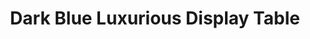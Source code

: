---
title: "Dark Blue Luxurious Display Table"
meta_title: "Dark Blue Luxurious Display Table craft"
description: "Craft de Dark Blue Luxurious Display Table"
rank: "s"
draft: false
name: "Dark Blue Luxurious Display Table"
recipe_img: "https://wiki.pokexgames.com/images/2/2a/Luxurious_Dark_Blue_Balcony.png"
level: 110
craft_time: 18000
result: 1
value_npc: 1
ingredients:
  - name: "Drawing Clipboard"
    quantity: 60
    item_img: "https://wiki.pokexgames.com/images/3/36/Drawing_Clipboard.png"
    value_npc: 1
  - name: "Ice Crystal"
    quantity: 20
    item_img: "https://wiki.pokexgames.com/images/c/ca/Ice_Crystal.png"
    value_npc: 1
  - name: "Corrupted Champion Belt"
    quantity: 19
    item_img: "https://wiki.pokexgames.com/images/6/6b/Corrupted-Belt-of-Champion.gif"
    value_npc: 1
  - name: "Corrupted Magnet"
    quantity: 40
    item_img: "https://wiki.pokexgames.com/images/0/09/Corrupted-Magnet.gif"
    value_npc: 1
  - name: "Petite Leaves"
    quantity: 40
    item_img: "https://wiki.pokexgames.com/images/e/e4/Petite_Leaves.png"
    value_npc: 1
  - name: "Black Lucky Charm"
    quantity: 10
    item_img: "https://wiki.pokexgames.com/images/b/b0/Black_Lucky_Charm.png"
    value_npc: 1
---